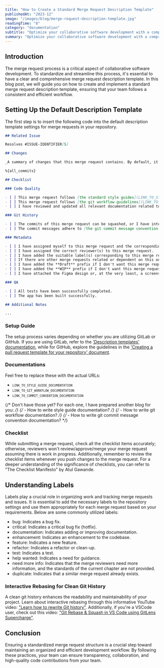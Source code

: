```yaml
---
title: "How to Create a Standard Merge Request Description Template"
publishedAt: "2023-12"
image: "/images/blog/merge-request-description-template.jpg"
readingTime: "8"
category: "documentation"
subtitle: "Optimize your collaborative software development with a comprehensive guide to creating standard & efficient merge requests."
summary: "Optimize your collaborative software development with a comprehensive guide to creating standard & efficient merge requests."
---
```


## Introduction

The merge request process is a critical aspect of collaborative software development. To standardize and streamline this process, it's essential to have a clear and comprehensive merge request description template. In this blog post, we will guide you on how to create and implement a standard merge request description template, ensuring that your team follows a consistent and efficient workflow.

## Setting Up the Default Description Template

The first step is to insert the following code into the default description template settings for merge requests in your repository.

```md
## Related Issue

Resolves #ISSUE-IDENTIFIER[S]

## Changes

_A summary of changes that this merge request contains. By default, it's a list of its commits._

%{all_commits}

## Checklist

### Code Quality

- [ ] This merge request follows [the standard style guides](LINK_TO_STYLE_GUIDE_DOCUMENTATION).
- [ ] This merge request follows [the git workflow guidelines](LINK_TO_GIT_WORKFLOW_DOCUMENTATION).
- [ ] I have reviewed and updated all relevant documentation related to the content of this merge request.

### Git History

- [ ] The commits of this merge request can be squashed, or I have interactively rebased the commits to ensure a clean history.
- [ ] The commit messages adhere to [the git commit message convention standards](LINK_TO_COMMIT_CONVENTION_DOCUMENTATION).

### Metadata

- [ ] I have assigned myself to this merge request and the corresponding issues.
- [ ] I have assigned the correct reviewer(s) to this merge request.
- [ ] I have added the suitable label(s) corresponding to this merge request.
- [ ] If there are other merge requests related or dependent on this one, I have mentioned them in the `dependencies` section.
- [ ] I have added the **Draft** prefix if I don't want this merge request to be merged yet.
- [ ] I have added the **WIP** prefix if I don't want this merge request to be reviewed yet, and therefore I haven't added any reviewers or assignees.
- [ ] I have attached the Figma design or, at the very least, a screenshot (if available) that pictures the intended output of this merge request to the issue details or in [the Additional Notes section](#additional-notes).

### QA

- [ ] All tests have been successfully completed.
- [ ] The app has been built successfully.

## Additional Notes

...
```

### Setup Guide

The setup process varies depending on whether you are utilizing GitLab or GitHub. If you are using GitLab, refer to the ['Description templates' documentation](https://docs.gitlab.com/ee/user/project/description_templates.html#create-a-merge-request-template), while for GitHub, explore the guidelines in the ['Creating a pull request template for your repository' document](https://docs.github.com/en/communities/using-templates-to-encourage-useful-issues-and-pull-requests/creating-a-pull-request-template-for-your-repository).

### Documentations

Feel free to replace these with the actual URLs:

- <small>`LINK_TO_STYLE_GUIDE_DOCUMENTATION`</small>
- <small>`LINK_TO_GIT_WORKFLOW_DOCUMENTATION`</small>
- <small>`LINK_TO_COMMIT_CONVENTION_DOCUMENTATION`</small>

{/* Don't have those yet? For each one, I have prepared another blog for you: */}
{/* - How to write style guide documentation? */}
{/* - How to write git workflow documentation? */}
{/* - How to write git commit message convention documentation? */}

### Checklist

While submitting a merge request, check all the checklist items accurately; otherwise, reviewers won't review/approve/merge your merge request assuming there is work in progress. Additionally, remember to review the checklist items whenever you push changes to the merge request. For a deeper understanding of the significance of checklists, you can refer to "The Checklist Manifesto" by Atul Gawande.

## Understanding Labels

Labels play a crucial role in organizing work and tracking merge requests and issues. It is essential to add the necessary labels to the repository settings and use them appropriately for each merge request based on your requirements. Below are some commonly utilized labels:

- bug: Indicates a bug fix.
- critical: Indicates a critical bug fix (hotfix).
- documentation: Indicates adding or improving documentation.
- enhancement: Indicates an enhancement to the codebase.
- feature: Indicates a new feature.
- refactor: Indicates a refactor or clean-up.
- test: Indicates a test.
- help wanted: Indicates a need for guidance.
- need more info: Indicates that the merge reviewers need more information, and the standards of the current chapter are not provided.
- duplicate: Indicates that a similar merge request already exists.

### Interactive Rebasing for Clean Git History

A clean git history enhances the readability and maintainability of your project. Learn about interactive rebasing through this informative YouTube video: ["Learn how to rewrite Git history"](https://www.youtube.com/watch?v=ElRzTuYln0M). Additionally, if you're a VSCode user, check out this video: ["Git Rebase & Squash in VS Code using GitLens Supercharge"](https://www.youtube.com/watch?v=3o_01F04bZ4).

## Conclusion

Ensuring a standardized merge request structure is a crucial step toward maintaining an organized and efficient development workflow. By following these practices, your team can ensure transparency, collaboration, and high-quality code contributions from your team.
